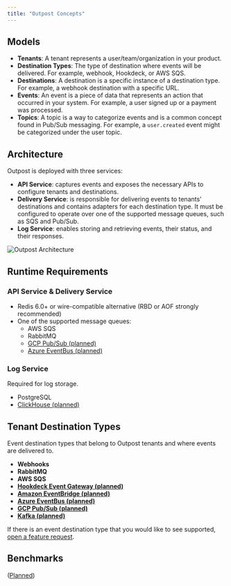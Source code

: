 ```yaml
---
title: "Outpost Concepts"
---
```


## Models

- **Tenants**: A tenant represents a user/team/organization in your product.
- **Destination Types**: The type of destination where events will be delivered. For example, webhook, Hookdeck, or AWS SQS.
- **Destinations**: A destination is a specific instance of a destination type. For example, a webhook destination with a specific URL.
- **Events**: An event is a piece of data that represents an action that occurred in your system. For example, a user signed up or a payment was processed.
- **Topics**: A topic is a way to categorize events and is a common concept found in Pub/Sub messaging. For example, a `user.created` event might be categorized under the user topic.

## Architecture

Outpost is deployed with three services:

- **API Service**: captures events and exposes the necessary APIs to configure tenants and destinations.
- **Delivery Service**: is responsible for delivering events to tenants' destinations and contains adapters for each destination type. It must be configured to operate over one of the supported message queues, such as SQS and Pub/Sub.
- **Log Service**: enables storing and retrieving events, their status, and their responses.

![Outpost Architecture](../public/images/architecture.png)

## Runtime Requirements

### API Service & Delivery Service

- Redis 6.0+ or wire-compatible alternative (RBD or AOF strongly recommended)
- One of the supported message queues:
  - AWS SQS
  - RabbitMQ
  - [GCP Pub/Sub (planned)](https://github.com/hookdeck/outpost/issues/138)
  - [Azure EventBus (planned)](https://github.com/hookdeck/outpost/issues/139)

### Log Service

Required for log storage.

- PostgreSQL
- [ClickHouse (planned)](https://github.com/hookdeck/outpost/issues/52)

## Tenant Destination Types

Event destination types that belong to Outpost tenants and where events are delivered to.

- **Webhooks**
- **RabbitMQ**
- **AWS SQS**
- **[Hookdeck Event Gateway (planned)](https://github.com/hookdeck/outpost/issues/136)**
- **[Amazon EventBridge (planned)](https://github.com/hookdeck/outpost/issues/201)**
- **[Azure EventBus (planned)](https://github.com/hookdeck/outpost/issues/241)**
- **[GCP Pub/Sub (planned)](https://github.com/hookdeck/outpost/issues/140)**
- **[Kafka (planned)](https://github.com/hookdeck/outpost/issues/141)**

If there is an event destination type that you would like to see supported, [open a feature request](https://github.com/hookdeck/outpost/issues/new?assignees=&labels=enhancement&projects=&template=feature_request.md&title=%F0%9F%9A%80+Feature%3A+).

## Benchmarks

([Planned](https://github.com/hookdeck/outpost/issues/204))
